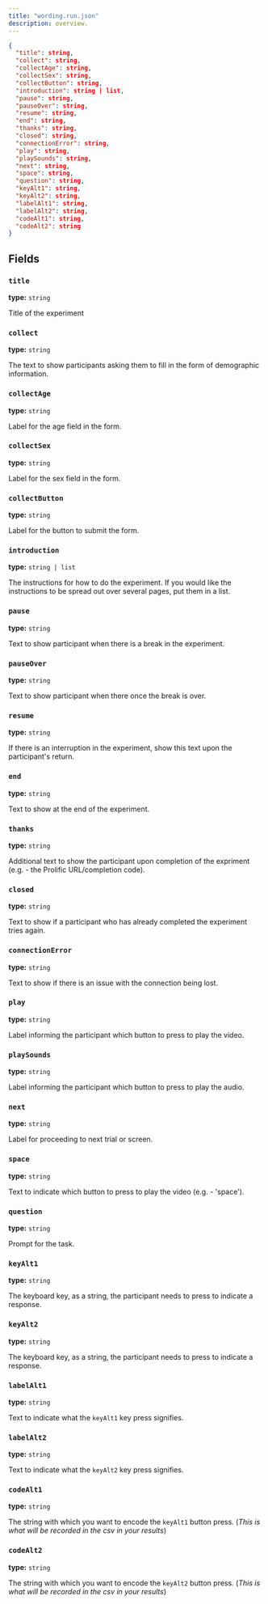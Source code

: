 ```yaml
---
title: "wording.run.json"
description: overview.
---
```


```json title="wording.new.json"
{
  "title": string,
  "collect": string,
  "collectAge": string,
  "collectSex": string,
  "collectButton": string,
  "introduction": string | list,
  "pause": string,
  "pauseOver": string,
  "resume": string,
  "end": string,
  "thanks": string,
  "closed": string,
  "connectionError": string,
  "play": string,
  "playSounds": string,
  "next": string,
  "space": string,
  "question": string,
  "keyAlt1": string,
  "keyAlt2": string,
  "labelAlt1": string,
  "labelAlt2": string,
  "codeAlt1": string,
  "codeAlt2": string
}
```


## Fields

### `title`
**type:** `string`

Title of the experiment

### `collect`
**type:** `string`

The text to show participants asking them to fill in the form of demographic information.

### `collectAge` <Badge text="optional" variant="tip" size="small" />
**type:** `string`

Label for the age field in the form.

### `collectSex` <Badge text="optional" variant="tip" size="small" />
**type:** `string`

Label for the sex field in the form.

### `collectButton`
**type:** `string`

Label for the button to submit the form.

### `introduction`
**type:** `string | list`

The instructions for how to do the experiment. If you would like the instructions to be spread out over several pages, put them in a list.

### `pause`
**type:** `string`

Text to show participant when there is a break in the experiment.

### `pauseOver`
**type:** `string`

Text to show participant when there once the break is over.

### `resume`
**type:** `string`

If there is an interruption in the experiment, show this text upon the participant's return.

### `end`
**type:** `string`

Text to show at the end of the experiment.

### `thanks`
**type:** `string`

Additional text to show the participant upon completion of the expriment (e.g. - the Prolific URL/completion code).

### `closed`
**type:** `string`

Text to show if a participant who has already completed the experiment tries again.

### `connectionError`
**type:** `string`

Text to show if there is an issue with the connection being lost.

### `play` <Badge text="optional" variant="tip" size="small" />
**type:** `string`

Label informing the participant which button to press to play the video.

### `playSounds` <Badge text="optional" variant="tip" size="small" />
**type:** `string`

Label informing the participant which button to press to play the audio.

### `next`
**type:** `string`

Label for proceeding to next trial or screen.

### `space`
**type:** `string`

Text to indicate which button to press to play the video (e.g. - 'space').

### `question`
**type:** `string`

Prompt for the task.

### `keyAlt1`
**type:** `string`

The keyboard key, as a string, the participant needs to press to indicate a response.

### `keyAlt2`
**type:** `string`

The keyboard key, as a string, the participant needs to press to indicate a response.

### `labelAlt1`
**type:** `string`

Text to indicate what the `keyAlt1` key press signifies.

### `labelAlt2`
**type:** `string`

Text to indicate what the `keyAlt2` key press signifies.

### `codeAlt1`
**type:** `string`

The string with which you want to encode the `keyAlt1` button press. (*This is what will be recorded in the csv in your results*)

### `codeAlt2`
**type:** `string`

The string with which you want to encode the `keyAlt2` button press. (*This is what will be recorded in the csv in your results*)